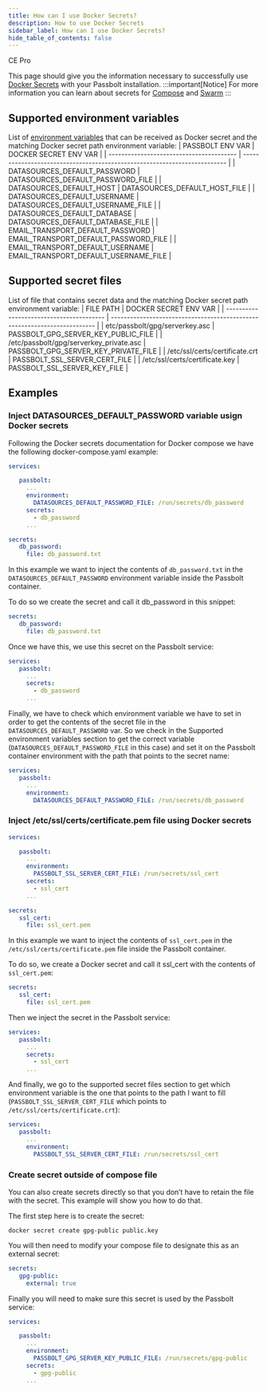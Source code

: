```yaml
---
title: How can I use Docker Secrets?
description: How to use Docker Secrets
sidebar_label: How can I use Docker Secrets?
hide_table_of_contents: false
---
```



<div style={{display: "flex", gap: "1rem"}}>
  <Chips link="https://www.passbolt.com/ce/docker" isUnderMainTitle={true}>CE</Chips>
  <Chips link="https://www.passbolt.com/pricing/pro" isUnderMainTitle={true}>Pro</Chips>
</div>

This page should give you the information necessary to successfully use [Docker Secrets](https://docs.docker.com/engine/swarm/secrets/) with your Passbolt installation.
:::important[Notice]
For more information you can learn about secrets for [Compose](https://docs.docker.com/compose/compose-file/#secrets) and [Swarm](https://docs.docker.com/engine/swarm/secrets/)
:::

## Supported environment variables

List of [environment variables](/hosting/configure/https/) that can be received as Docker secret and the matching Docker secret path environment variable:
| PASSBOLT ENV VAR                         | DOCKER SECRET ENV VAR                                                     |
| ---------------------------------------- | ------------------------------------------------------------------------- |
| DATASOURCES_DEFAULT_PASSWORD             | DATASOURCES_DEFAULT_PASSWORD_FILE                                         |
| DATASOURCES_DEFAULT_HOST                 | DATASOURCES_DEFAULT_HOST_FILE                                             |
| DATASOURCES_DEFAULT_USERNAME             | DATASOURCES_DEFAULT_USERNAME_FILE                                         |
| DATASOURCES_DEFAULT_DATABASE             | DATASOURCES_DEFAULT_DATABASE_FILE                                         |
| EMAIL_TRANSPORT_DEFAULT_PASSWORD         | EMAIL_TRANSPORT_DEFAULT_PASSWORD_FILE                                     |
| EMAIL_TRANSPORT_DEFAULT_USERNAME         | EMAIL_TRANSPORT_DEFAULT_USERNAME_FILE                                     |

## Supported secret files

List of file that contains secret data and the matching Docker secret path environment variable:
| FILE PATH                                |  DOCKER SECRET ENV VAR                                                    |
| ---------------------------------------- | ------------------------------------------------------------------------- |
| etc/passbolt/gpg/serverkey.asc           | PASSBOLT_GPG_SERVER_KEY_PUBLIC_FILE                                       |
| /etc/passbolt/gpg/serverkey_private.asc  | PASSBOLT_GPG_SERVER_KEY_PRIVATE_FILE                                      |
| /etc/ssl/certs/certificate.crt           | PASSBOLT_SSL_SERVER_CERT_FILE                                             |
| /etc/ssl/certs/certificate.key           | PASSBOLT_SSL_SERVER_KEY_FILE                                              |

## Examples

### Inject DATASOURCES_DEFAULT_PASSWORD variable usign Docker secrets

Following the Docker secrets documentation for Docker compose we have the following docker-compose.yaml example:

```yaml
services:

   passbolt:
     ...
     environment:
       DATASOURCES_DEFAULT_PASSWORD_FILE: /run/secrets/db_password
     secrets:
       - db_password
     ...

secrets:
   db_password:
     file: db_password.txt
```

In this example we want to inject the contents of `db_password.txt` in the `DATASOURCES_DEFAULT_PASSWORD` environment variable inside the Passbolt container.

To do so we create the secret and call it db_password in this snippet:

```yaml
secrets:
   db_password:
     file: db_password.txt
```

Once we have this, we use this secret on the Passbolt service:

```yaml
services:
   passbolt:
     ...
     secrets:
       - db_password
     ...
```

Finally, we have to check which environment variable we have to set in order to get the contents of the secret file in the `DATASOURCES_DEFAULT_PASSWORD` var. So we check in the Supported environment variables section to get the correct variable (`DATASOURCES_DEFAULT_PASSWORD_FILE` in this case) and set it on the Passbolt container environment with the path that points to the secret name:

```yaml
services:
   passbolt:
     ...
     environment:
       DATASOURCES_DEFAULT_PASSWORD_FILE: /run/secrets/db_password
```

### Inject /etc/ssl/certs/certificate.pem file using Docker secrets

```yaml
services:

   passbolt:
     ...
     environment:
       PASSBOLT_SSL_SERVER_CERT_FILE: /run/secrets/ssl_cert
     secrets:
       - ssl_cert
     ...

secrets:
   ssl_cert:
     file: ssl_cert.pem
```

In this example we want to inject the contents of `ssl_cert.pem` in the `/etc/ssl/certs/certificate.pem` file inside the Passbolt container.

To do so, we create a Docker secret and call it ssl_cert with the contents of `ssl_cert.pem`:

```yaml
secrets:
   ssl_cert:
     file: ssl_cert.pem
```

Then we inject the secret in the Passbolt service:

```yaml
services:
   passbolt:
     ...
     secrets:
       - ssl_cert
     ...
```

And finally, we go to the supported secret files section to get which environment variable is the one that points to the path I want to fill (`PASSBOLT_SSL_SERVER_CERT_FILE` which points to `/etc/ssl/certs/certificate.crt`):

```yaml
services:
   passbolt:
     ...
     environment:
       PASSBOLT_SSL_SERVER_CERT_FILE: /run/secrets/ssl_cert
```

### Create secret outside of compose file

You can also create secrets directly so that you don’t have to retain the file with the secret. This example will show you how to do that.

The first step here is to create the secret:

`docker secret create gpg-public public.key`

You will then need to modify your compose file to designate this as an external secret:

```yaml
secrets:
   gpg-public:
     external: true
```

Finally you will need to make sure this secret is used by the Passbolt service:

```yaml
services:

   passbolt:
     ...
     environment:
       PASSBOLT_GPG_SERVER_KEY_PUBLIC_FILE: /run/secrets/gpg-public
     secrets:
       - gpg-public
     ...
```
